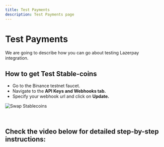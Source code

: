 ```yaml
---
title: Test Payments
description: Test Payments page
---
```


# Test Payments

We are going to describe how you can go about testing Lazerpay integration.

<Divider className='max-w-100  mb-2' />
<Alert
    status="info"
    className="mt-2 mb-8 "
    content=' Please note that you have to use a non-custodial wallet to make test payments. You can follow this link to learn how to setup MetaMask.' />

## How to get Test Stable-coins

- Go to the Binance testnet faucet.
- Navigate to the <strong> API Keys and Webhooks tab.</strong>
- Specify your webhook url and click on  <strong>Update.</strong>

![Swap Stablecoins](/images/test_payment.png)

<br />

## Check the video below for detailed step-by-step instructions:

<YoutubePlayer src="https://www.youtube.com/embed/uXSU5qzt1eE" title="Fund account with lazerpay tokens" />